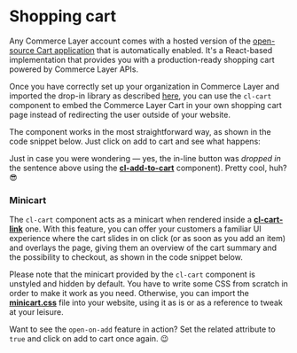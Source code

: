 
<Meta of={Stories} />

# Shopping cart

Any Commerce Layer account comes with a hosted version of the [open-source Cart application](https://github.com/commercelayer/commercelayer-cart) that is automatically enabled. It's a React-based implementation that provides you with a production-ready shopping cart powered by Commerce Layer APIs.

Once you have correctly set up your organization in Commerce Layer and imported the drop-in library as described [here](?path=/docs/getting-started--page), you can use the `cl-cart` component to embed the Commerce Layer Cart in your own shopping cart page instead of redirecting the user outside of your website.

The component works in the most straightforward way, as shown in the code snippet below. Just click on <cl-add-to-cart class="mx-1 px-2 py-1" code={codes.available}>add to cart</cl-add-to-cart> and see what happens:

<Canvas sourceState="shown" of={Stories.Basic} />

Just in case you were wondering — yes, the in-line button was *dropped in* the sentence above using the [**cl-add-to-cart**](?path=/docs/components-add-to-cart-cl-add-to-cart--basic) component). Pretty cool, huh? 😎

### Minicart

The `cl-cart` component acts as a minicart when rendered inside a [**cl-cart-link**](?path=/docs/components-cart-cl-cart-link--basic) one. With this feature, you can offer your customers a familiar UI experience where the cart slides in on click (or as soon as you add an item) and overlays the page, giving them an overview of the cart summary and the possibility to checkout, as shown in the code snippet below.

Please note that the minicart provided by the `cl-cart` component is unstyled and hidden by default. You have to write some CSS from scratch in order to make it work as you need. Otherwise, you can import the [**minicart.css**](?path=/docs/getting-started--page#minicartcss) file into your website, using it as is or as a reference to tweak at your leisure.

<Canvas sourceState="shown" of={Stories.Minicart} />

<ArgsTable story="Minicart" />

Want to see the `open-on-add` feature in action? Set the related attribute to `true` and click on <cl-add-to-cart class="mx-1 px-2 py-1" code={codes.available}>add to cart</cl-add-to-cart> once again. 😉
